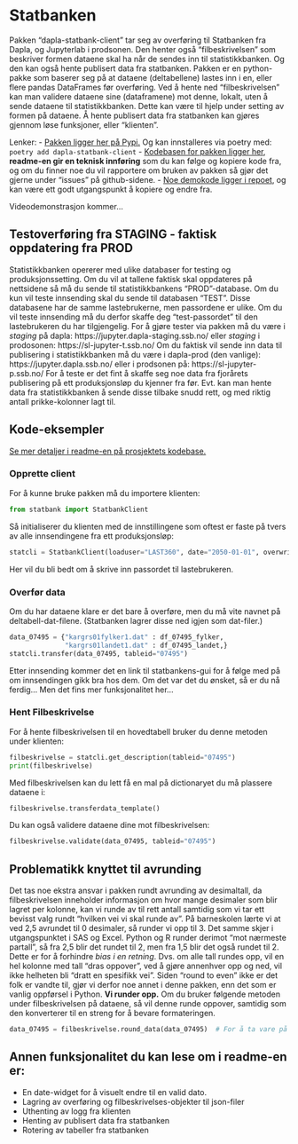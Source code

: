 # Statbanken

Pakken "dapla-statbank-client" tar seg av overføring til Statbanken fra Dapla, og Jupyterlab i prodsonen. Den henter også "filbeskrivelsen" som beskriver formen dataene skal ha når de sendes inn til statistikkbanken. Og den kan også hente publisert data fra statbanken.
Pakken er en python-pakke som baserer seg på at dataene (deltabellene) lastes inn i en, eller flere pandas DataFrames før overføring.
Ved å hente ned "filbeskrivelsen" kan man validere dataene sine (dataframene) mot denne, lokalt, uten å sende dataene til statistikkbanken. Dette kan være til hjelp under setting av formen på dataene.
Å hente publisert data fra statbanken kan gjøres gjennom løse funksjoner, eller "klienten".

Lenker:
- [Pakken ligger her på Pypi.](https://pypi.org/project/dapla-statbank-client/) Og kan innstalleres via poetry med: `poetry add dapla-statbank-client`
- [Kodebasen for pakken ligger her](https://github.com/statisticsnorway/dapla-statbank-client), **readme-en gir en teknisk innføring** som du kan følge og kopiere kode fra, og om du finner noe du vil rapportere om bruken av pakken så gjør det gjerne under "issues" på github-sidene.
- [Noe demokode ligger i repoet](https://github.com/statisticsnorway/dapla-statbank-client/blob/main/demo/), og kan være ett godt utgangspunkt å kopiere og endre fra.


Videodemonstrasjon kommer...


## Testoverføring fra STAGING - faktisk oppdatering fra PROD
Statistikkbanken opererer med ulike databaser for testing og produksjonssetting. Om du vil at tallene faktisk skal oppdateres på nettsidene så må du sende til statistikkbankens "PROD"-database. Om du kun vil teste innsending skal du sende til databasen "TEST".
Disse databasene har de samme lastebrukerne, men passordene er ulike. Om du vil teste innsending må du derfor skaffe deg "test-passordet" til den lastebrukeren du har tilgjengelig.
For å gjøre tester via pakken må du være i *staging* på dapla: https://jupyter.dapla-staging.ssb.no/ eller *staging* i prodosonen: https://sl-jupyter-t.ssb.no/
Om du faktisk vil sende inn data til publisering i statistikkbanken må du være i dapla-prod (den vanlige): https://jupyter.dapla.ssb.no/ eller i prodsonen på: https://sl-jupyter-p.ssb.no/
For å teste er det fint å skaffe seg noe data fra fjorårets publisering på ett produksjonsløp du kjenner fra før. Evt. kan man hente data fra statistikkbanken å sende disse tilbake snudd rett, og med riktig antall prikke-kolonner lagt til.


## Kode-eksempler 
[Se mer detaljer i readme-en på prosjektets kodebase.](https://github.com/statisticsnorway/dapla-statbank-client)


### Opprette client
For å kunne bruke pakken må du importere klienten:
```python
from statbank import StatbankClient
```
Så initialiserer du klienten med de innstillingene som oftest er faste på tvers av alle innsendingene fra ett produksjonsløp:
```python
statcli = StatbankClient(loaduser="LAST360", date="2050-01-01", overwrite=True, approve=2)
```
Her vil du bli bedt om å skrive inn passordet til lastebrukeren.


### Overfør data
Om du har dataene klare er det bare å overføre, men du må vite navnet på deltabell-dat-filene. (Statbanken lagrer disse ned igjen som dat-filer.)
```python
data_07495 = {"kargrs01fylker1.dat" : df_07495_fylker,
              "kargrs01landet1.dat" : df_07495_landet,}
statcli.transfer(data_07495, tableid="07495")
```
Etter innsending kommer det en link til statbankens-gui for å følge med på om innsendingen gikk bra hos dem.
Om det var det du ønsket, så er du nå ferdig... Men det fins mer funksjonalitet her...


### Hent Filbeskrivelse
For å hente filbeskrivelsen til en hovedtabell bruker du denne metoden under klienten:
```python
filbeskrivelse = statcli.get_description(tableid="07495")
print(filbeskrivelse)
```
Med filbeskrivelsen kan du lett få en mal på dictionaryet du må plassere dataene i:
```python
filbeskrivelse.transferdata_template()
```
Du kan også validere dataene dine mot filbeskrivelsen:
```python
filbeskrivelse.validate(data_07495, tableid="07495")
```

## Problematikk knyttet til avrunding
Det tas noe ekstra ansvar i pakken rundt avrunding av desimaltall, da filbeskrivelsen inneholder informasjon om hvor mange desimaler som blir lagret per kolonne, kan vi runde av til rett antall samtidig som vi tar ett bevisst valg rundt "hvilken vei vi skal runde av". 
På barneskolen lærte vi at ved 2,5 avrundet til 0 desimaler, så runder vi opp til 3. Det samme skjer i utgangspunktet i SAS og Excel. Python og R runder derimot "mot nærmeste partall", så fra 2,5 blir det rundet til 2, men fra 1,5 blir det også rundet til 2. Dette er for å forhindre *bias i en retning*. Dvs. om alle tall rundes opp, vil en hel kolonne med tall "dras oppover", ved å gjøre annenhver opp og ned, vil ikke helheten bli "dratt en spesifikk vei".
Siden "round to even" ikke er det folk er vandte til, gjør vi derfor noe annet i denne pakken, enn det som er vanlig oppførsel i Python. **Vi runder opp.**
Om du bruker følgende metoden under filbeskrivelsen på dataene, så vil denne runde oppover, samtidig som den konverterer til en streng for å bevare formateringen.

```python
data_07495 = filbeskrivelse.round_data(data_07495)  # For å ta vare på endringene, så må du skrive tilbake over variabelen
```

## Annen funksjonalitet du kan lese om i readme-en er:
- En date-widget for å visuelt endre til en valid dato.
- Lagring av overføring og filbeskrivelses-objekter til json-filer
- Uthenting av logg fra klienten
- Henting av publisert data fra statbanken
- Rotering av tabeller fra statbanken
